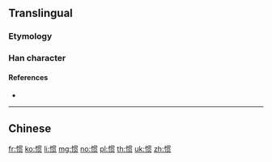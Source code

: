 {{character info/new}}
{{also|慣}}
==Translingual==

===Etymology===
{{Han simp|慣|f=貫|t=贯}}

===Han character===
{{Han char|rn=61|rad=心|as=08|sn=11|four=|canj=PWJO|ids=⿰忄贯}}

====References====
* {{Han ref|kx=0392.181|hdz=42320.030|uh=60EF|ud=24815}}

----

==Chinese==
{{zh-see|慣}}

[[fr:惯]]
[[ko:惯]]
[[li:惯]]
[[mg:惯]]
[[no:惯]]
[[pl:惯]]
[[th:惯]]
[[uk:惯]]
[[zh:惯]]